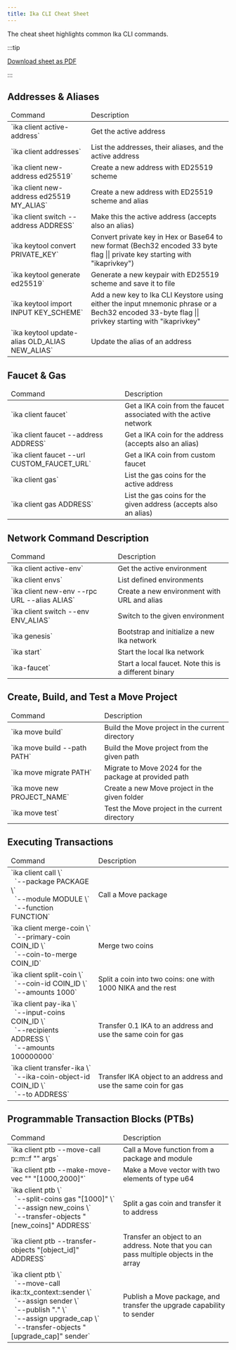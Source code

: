 ```yaml
---
title: Ika CLI Cheat Sheet
---
```


The cheat sheet highlights common Ika CLI commands.

:::tip

<a href="/doc/ika-cli-cheatsheet.pdf" target="_blank" rel="noreferrer">Download sheet as PDF</a>

:::

## Addresses & Aliases

<table class="w-100">
	<thead>
		<tr>
			<td>Command</td>
			<td>Description</td>
		</tr>
	</thead>
	<tbody>
		<tr>
			<td class="w-2/3">`ika client active-address`</td>
			<td class="w-1/3">Get the active address</td>
		</tr>
		<tr>
			<td class="w-2/3">`ika client addresses`</td>
			<td class="w-1/3">List the addresses, their aliases, and the active address</td>
		</tr>
		<tr>
			<td class="w-2/3">`ika client new-address ed25519`</td>
			<td class="w-1/3">Create a new address with ED25519 scheme</td>
		</tr>
		<tr>
			<td class="w-2/3">`ika client new-address ed25519 MY_ALIAS`</td>
			<td class="w-1/3">Create a new address with ED25519 scheme and alias</td>
		</tr>
		<tr>
			<td class="w-2/3">`ika client switch --address ADDRESS`</td>
			<td class="w-1/3">Make this the active address (accepts also an alias)</td>
		</tr>
		<tr> 	
			<td class="w-2/3">`ika keytool convert PRIVATE_KEY`</td>
			<td class="w-1/3">Convert private key in Hex or Base64 to new format (Bech32 encoded 33 byte flag || private key starting with "ikaprivkey")</td>
		</tr>
		<tr>
			<td class="w-2/3">`ika keytool generate ed25519`</td>
			<td class="w-1/3">Generate a new keypair with ED25519 scheme and save it to file</td>
		</tr>
		<tr> 	
      <td class="w-2/3">`ika keytool import INPUT KEY_SCHEME`</td>
			<td class="w-1/3">Add a new key to Ika CLI Keystore using either the input mnemonic phrase or a Bech32 encoded 33-byte flag || privkey starting with "ikaprivkey"</td>
		</tr>
		<tr>
			<td class="w-2/3">`ika keytool update-alias OLD_ALIAS NEW_ALIAS`</td>
			<td class="w-1/3">Update the alias of an address</td>
		</tr>
	</tbody>
</table>

## Faucet & Gas

<table class="w-100">
	<thead>
		<tr>
			<td>Command</td>
			<td>Description</td>
		</tr>
	</thead>
	<tbody>
		<tr>
			<td class="w-2/3">`ika client faucet`</td>
			<td class="w-1/3">Get a IKA coin from the faucet associated with the active network</td>
		</tr>
		<tr>
			<td class="w-2/3">`ika client faucet --address ADDRESS`</td>
			<td class="w-1/3">Get a IKA coin for the address (accepts also an alias)</td>
		</tr>
		<tr>
			<td class="w-2/3">`ika client faucet --url CUSTOM_FAUCET_URL`</td>
			<td class="w-1/3">Get a IKA coin from custom faucet</td>
		</tr>
		<tr>
			<td class="w-2/3">`ika client gas`</td>
			<td class="w-1/3">List the gas coins for the active address</td>
		</tr>
		<tr>
			<td class="w-2/3">`ika client gas ADDRESS`</td>
			<td class="w-1/3">List the gas coins for the given address (accepts also an alias)</td>
		</tr>
	</tbody>
</table>

## Network Command Description

<table class="w-100">
	<thead>
		<tr>
			<td>Command</td>
			<td>Description</td>
		</tr>
	</thead>
	<tbody>
		<tr>
			<td class="w-2/3">`ika client active-env`</td>
			<td class="w-1/3">Get the active environment</td>
		</tr>
		<tr>
			<td class="w-2/3">`ika client envs`</td>
			<td class="w-1/3">List defined environments</td>
		</tr>
		<tr>
			<td class="w-2/3">`ika client new-env --rpc URL --alias ALIAS`</td>
			<td class="w-1/3">Create a new environment with URL and alias</td>
		</tr>
		<tr>
			<td class="w-2/3">`ika client switch --env ENV_ALIAS`</td>
			<td class="w-1/3">Switch to the given environment</td>
		</tr>
		<tr>
			<td class="w-2/3">`ika genesis`</td>
			<td class="w-1/3">Bootstrap and initialize a new Ika network</td>
		</tr>
		<tr>
			<td class="w-2/3">`ika start`</td>
			<td class="w-1/3">Start the local Ika network</td>
		</tr>
		<tr>
			<td class="w-2/3">`ika-faucet`</td>
			<td class="w-1/3">Start a local faucet. Note this is a different binary</td>
		</tr>
	</tbody>
</table>

## Create, Build, and Test a Move Project

<table class="w-100">
	<thead>
		<tr>
			<td>Command</td>
			<td>Description</td>
		</tr>
	</thead>
	<tbody>
		<tr>
			<td class="w-2/3">`ika move build`</td>
			<td class="w-1/3">Build the Move project in the current directory</td>
		</tr>
		<tr>
			<td class="w-2/3">`ika move build --path PATH`</td>
			<td class="w-1/3">Build the Move project from the given path</td>
		</tr>
		<tr>
			<td class="w-2/3">`ika move migrate PATH`</td>
			<td class="w-1/3">Migrate to Move 2024 for the package at provided path</td>
		</tr>
		<tr>
			<td class="w-2/3">`ika move new PROJECT_NAME`</td>
			<td class="w-1/3">Create a new Move project in the given folder</td>
		</tr>
		<tr>
			<td class="w-2/3">`ika move test`</td>
			<td class="w-1/3">Test the Move project in the current directory</td>
		</tr>
	</tbody>
</table>

## Executing Transactions

<table class="w-100">
	<thead>
		<tr>
			<td>Command</td>
			<td>Description</td>
		</tr>
	</thead>
	<tbody>
		<tr>
			<td class="w-2/3">`ika client call \`<br/>&nbsp;&nbsp;`--package PACKAGE \`<br/>&nbsp;&nbsp;`--module MODULE \`<br/>&nbsp;&nbsp;`--function FUNCTION`</td>
			<td class="w-1/3">Call a Move package</td>
		</tr>
		<tr>
			<td class="w-2/3">`ika client merge-coin \`<br/>&nbsp;&nbsp;`--primary-coin COIN_ID \`<br/>&nbsp;&nbsp;`--coin-to-merge COIN_ID`</td>
			<td class="w-1/3">Merge two coins</td>
		</tr>
		<tr>
			<td class="w-2/3">`ika client split-coin \`<br/>&nbsp;&nbsp;`--coin-id COIN_ID \`<br/>&nbsp;&nbsp;`--amounts 1000`</td>
			<td class="w-1/3">Split a coin into two coins: one with 1000 NIKA and the rest</td>
		</tr>
		<tr>
			<td class="w-2/3">
				`ika client pay-ika \`<br/>&nbsp;&nbsp;`--input-coins COIN_ID \`<br/>&nbsp;&nbsp;`--recipients ADDRESS \`<br/>&nbsp;&nbsp;`--amounts 100000000`
			</td>
			<td class="w-1/3">Transfer 0.1 IKA to an address and use the same coin for gas</td>
		</tr>
		<tr>
			<td class="w-2/3">`ika client transfer-ika \`<br/>&nbsp;&nbsp;`--ika-coin-object-id COIN_ID \`<br/>&nbsp;&nbsp;`--to ADDRESS`</td>
			<td class="w-1/3">Transfer IKA object to an address and use the same coin for gas</td>
		</tr>
	</tbody>
</table>

## Programmable Transaction Blocks (PTBs)

<table class="w-100">
	<thead>
		<tr>
			<td>Command</td>
			<td>Description</td>
		</tr>
	</thead>
	<tbody>
		<tr>
			<td class="w-2/3">`ika client ptb --move-call p::m::f "<type>" args`</td>
			<td class="w-1/3">Call a Move function from a package and module</td>
		</tr>
		<tr>
			<td class="w-2/3">`ika client ptb --make-move-vec "<u64>" "[1000,2000]"`</td>
			<td class="w-1/3">Make a Move vector with two elements of type u64</td>
		</tr>
		<tr>
			<td class="w-2/3">
				`ika client ptb \`<br/>&nbsp;&nbsp;`--split-coins gas "[1000]" \`<br/>&nbsp;&nbsp;`--assign new_coins \`<br/>&nbsp;&nbsp;`--transfer-objects
				"[new_coins]" ADDRESS`
			</td>
			<td class="w-1/3">Split a gas coin and transfer it to address</td>
		</tr>
		<tr>
			<td class="w-2/3">`ika client ptb --transfer-objects "[object_id]" ADDRESS`</td>
			<td class="w-1/3">
				Transfer an object to an address. Note that you can pass multiple objects in the array
			</td>
		</tr>
		<tr>
			<td class="w-2/3">
				`ika client ptb \`<br/>&nbsp;&nbsp;`--move-call ika::tx_context::sender \`<br/>&nbsp;&nbsp;`--assign sender \`<br/>&nbsp;&nbsp;`--publish "." \`<br/>&nbsp;&nbsp;`--assign
				upgrade_cap \`<br/>&nbsp;&nbsp;`--transfer-objects "[upgrade_cap]" sender`
			</td>
			<td class="w-1/3">Publish a Move package, and transfer the upgrade capability to sender</td>
		</tr>
	</tbody>
</table>
